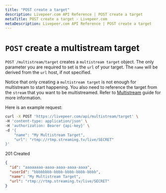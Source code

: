 ```yaml
---
title: "POST create a target"
description: Livepeer.com API Reference | POST create a target
metaTitle: POST create a target - Livepeer.com
metaDescription: Livepeer.com API Reference | POST create a target
---
```


# `POST` create a multistream target

`POST /multistream/target` creates a `multistream target` object. The only
parameter you are required to set is the `url` of your target. The `name` will
be derived from the `url` host, if not specified.

Notice that only creating a `multistream target` is not enough for multistream
to start happening. You also need to reference the target from the `stream` that
you want to be multistreamed. Refer to
[Multistream](/docs/guides/start-live-streaming/multistream) guide for more
information.

Here is an example request:

```bash
curl -X POST 'https://livepeer.com/api/multistream/target' \
-H 'content-type: application/json' \
-H 'authorization: Bearer {api-key}' \
-d '{
    "name": "My Multistream Target",
    "url": "rtmp://rtmp.streaming.tv/live/SECRET"
}'
```

201 Created

```json
{
  "id": "aaaaaaaa-aaaa-aaaa-aaaa-aaaa",
  "userId": "bbbbbbbb-bbbb-bbbb-bbbb-bbbb",
  "name": "My Multistream Target",
  "url": "rtmp://rtmp.streaming.tv/live/SECRET"
}
```
